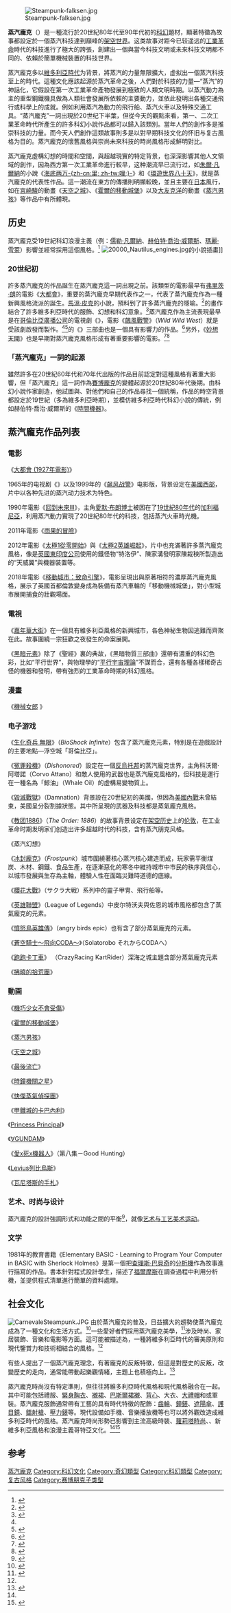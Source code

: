 {{NoteTA
|1=zh-cn:蒸汽朋克; zh-hk:蒸汽鬅客; zh-tw:蒸汽龐克;
|2=zh-hant:賽博朋克;zh-cn:赛博朋克;zh-tw:賽博龐克;zh-hk:數碼龐克
|3=zh-hans:艺术与工艺美术运动; zh-tw:美術工藝運動; zh-hk:美術工藝運動
|4=zh-hans:艺术与工艺运动; zh-tw:美術工藝運動; zh-hk:美術工藝運動
}}
[[File:Steampunk-falksen.jpg|thumb]]

'''蒸汽龐克'''（{{lang-en|Steampunk}}）是一種流行於20世紀80年代至90年代初的[[科幻|科幻]]題材，顯著特徵為故事都設定於一個蒸汽科技達到巔峰的[[架空世界|架空世界]]。这类故事对距今已较遥远的[[工業革命|工業革命]]時代的科技進行了極大的誇張，創建出一個與當今科技文明或未來科技文明都不同的、依賴於簡單機械裝置的科技世界。

蒸汽龐克多以[[維多利亞時代|維多利亞時代]]为背景，將蒸汽的力量無限擴大，虚拟出一個蒸汽科技至上的時代。這種文化應該起源於蒸汽革命之後，人們對於科技的力量—“蒸汽”的神話化，它假設在第一次工業革命產物發展到極致的人類文明時期。以蒸汽動力為主的重型鋼鐵機具做為人類社會發展所依賴的主要動力，並依此發明出各種交通飛行或科學上的成就。例如利用蒸汽為動力的飛行船、蒸汽火車以及特殊交通工具。“蒸汽龐克”一詞出現於20世纪下半葉，但從今天的觀點來看，第一、二次工業革命時代所產生的許多科幻小說作品都可以歸入該類別。當年人們的創作多是推崇科技的力量。而今天人們創作這類故事則多是以對早期科技文化的怀旧与复古風格为目的。蒸汽龐克的懷舊風格與崇尚未來科技的時尚風格形成鮮明對比。

蒸汽龐克虛構幻想的時間和空間，與超越現實的特定背景，也深深影響其他人文領域的創作，因為西方第一次工業革命進行較早，这种潮流早已流行过，如[[朱爾·凡爾納|朱爾·凡爾納]]的小說《[[海底两万里|海底两万-{zh-cn:里; zh-tw:哩;}-]]》和《[[環遊世界八十天|環遊世界八十天]]》，就是蒸汽龐克的代表性作品。這一潮流在東方的傳播則明顯較晚，並且主要在[[日本|日本]]風行，如在[[宮崎駿|宮崎駿]]的動畫《[[天空之城|天空之城]]》、《[[霍爾的移動城堡|霍爾的移動城堡]]》以及[[大友克洋|大友克洋]]的動畫《[[蒸汽男孩|蒸汽男孩]]》等作品中有所體現。

== 历史 ==
蒸汽龐克受19世紀科幻浪漫主義（例：[[儒勒·凡爾納|儒勒·凡爾納]]、[[赫伯特·喬治·威爾斯|赫伯特·喬治·威爾斯]]、[[瑪麗·雪萊|瑪麗·雪萊]]）影響並經常採用這個風格。<ref name="HSW steampunk">{{en}}{{cite web | last= Strickland | first= Jonathan | publisher= [[HowStuffWorks|HowStuffWorks]] | url= http://electronics.howstuffworks.com/steampunk4.htm | title= Famous Steampunk Works | accessdate= 2008-05-18 | archive-date= 2012-02-04 | archive-url= https://www.webcitation.org/65CShKQYX?url=http://people.howstuffworks.com/steampunk4.htm | dead-url= no }}</ref>
[[File:20000_Nautilus_engines.jpg|thumb]]的小說插畫]]

=== 20世纪初 ===
許多蒸汽龐克的作品誕生在蒸汽龐克這一詞出現之前。該類型的電影最早有[[弗里茨·朗|弗里茨·朗]]的電影《[[大都會_(1927年電影)|大都會]]》，重要的蒸汽龐克早期代表作之一，代表了蒸汽龐克作為一種新興風格流派的誕生。[[馬溫·皮克|馬溫·皮克]]的小說{{Link-en|Titus Alone|Titus Alone}}，預料到了許多蒸汽龐克的隱喻。<ref>{{cite book|first=Lucy|last=Daniel|title=Defining Moments in Books: The Greatest Books, Writers, Characters, Passages and Events that Shook the Literary World|page=439|publisher=Cassell Illustrated|year=2007|location=US|isbn= 1-84403-605-7}}</ref>{{Link-en|雷梅迪奧斯·瓦羅|Remedios Varo}}的畫作結合了許多維多利亞時代的服飾、幻想和科幻意象。<ref>{{en}}{{cite book|last=Kaplan|first=Janet|title=Remedios Varo: Unexpected Journeys| isbn=0-7892-0627-7|publisher=Abbeville Press|year=2010}}</ref>蒸汽龐克作為主流表現最早是在[[哥倫比亞廣播公司|哥倫比亞廣播公司]]的電視劇《{{Link-en|The Wild Wild West|The Wild Wild West}}》，電影《[[飆風戰警|飆風戰警]]》（''Wild Wild West''）就是受該劇啟發而製作。<ref name="HSW steampunk" /><ref name="Grossman">{{en}}{{cite news | first=Lev | last=Grossman | title=Steampunk: Reclaiming Tech for the Masses | url=http://www.time.com/time/magazine/article/0,9171,1945343,00.html | publisher=''[[Time_(magazine)|Time]]'' | date=2009-12-14 | accessdate=2009-12-10 | authorlink=Lev Grossman | archive-date=2009-12-09 | archive-url=https://web.archive.org/web/20091209022518/http://www.time.com/time/magazine/article/0,9171,1945343,00.html | dead-url=yes }}</ref>{{Link-en|邁克爾·摩考克|Michael Moorcock}}的《{{Link-en|A Nomad of the Time Streams|A Nomad of the Time Streams}}》三部曲也是一個具有影響力的作品。<ref>{{en}}{{cite web | author = Bebergal, Peter | publisher = ''[[The_Boston_Globe|The Boston Globe]]'' | title = The age of steampunk | date = 2007-08-26 | url = http://www.boston.com/news/globe/ideas/articles/2007/08/26/the_age_of_steampunk/ | accessdate = 2008-05-10 | archiveurl = https://web.archive.org/web/20080505040938/http://www.boston.com/news/globe/ideas/articles/2007/08/26/the_age_of_steampunk/ | archivedate =2008-05-05| deadurl = no }}</ref>另外，《[[妙想天開|妙想天開]]》也是早期對蒸汽龐克風格形成有著重要影響的電影。<ref name="La Ferla">{{en}}{{cite news | last = La Ferla | first = Ruth | publisher = ''[[New_York_Times|New York Times]]'' | title = Steampunk Moves Between 2 Worlds | date = 2008-05-08 | url = http://www.nytimes.com/2008/05/08/fashion/08PUNK.html | accessdate = 2010-11-21 | archive-date = 2021-04-27 | archive-url = https://web.archive.org/web/20210427213949/https://www.nytimes.com/2008/05/08/fashion/08PUNK.html | dead-url = no }}</ref><ref name="Braiker">{{en}}{{cite news | author = Braiker, Brian | publisher = ''[[Newsweek|Newsweek]]'' | title = Steampunking Technology: A subculture hand-tools today's gadgets with Victorian style | date = 2007-10-31 | url = http://www.newsweek.com/2007/10/30/steampunking-technology.html | accessdate = 2010-11-21 | postscript = . | archive-date = 2010-11-14 | archive-url = https://web.archive.org/web/20101114095424/http://www.newsweek.com/2007/10/30/steampunking-technology.html | dead-url = no }}</ref>

=== 「蒸汽龐克」一詞的起源 ===
雖然許多在20世紀60年代和70年代出版的作品目前認定對這種風格有著重大影響，但「蒸汽龐克」這一詞作為[[赛博朋克|賽博龐克]]的變體起源於20世紀80年代後期。由科幻小說作家{{Link-en|K·W·傑特|K. W. Jeter}}創造，他試圖與{{Link-en|提姆·鮑爾斯|Tim Powers}}、{{Link-en|詹姆斯·布萊洛克|James Blaylock}}對他們和自己的作品尋找一個統稱，作品的時空背景都設定於19世紀（多為維多利亞時期），並模仿維多利亞時代科幻小說的傳統，例如赫伯特·喬治·威爾斯的《[[時間機器_(小說)|時間機器]]》。

== 蒸汽龐克作品列表 ==

=== 電影 ===
《[[大都會_(1927年電影)|大都會 (1927年電影)]]》

1965年的电视剧《{{Link-en|飙风战警|The Wild Wild West}}》以及1999年的《[[飙风战警|飙风战警]]》电影版，背景设定在[[美國西部|美國西部]]，片中以各种先进的蒸汽动力技术为特色。

1990年電影《[[回到未來III|回到未來III]]》，主角[[愛默·布朗博士|愛默·布朗博士]]被困在了[[19世紀80年代|19世紀80年代]]的[[加利福尼亚州|加利福尼亞]]，利用蒸汽動力實現了20世紀80年代的科技，包括蒸汽火車時光機。

2011年電影《[[雨果的冒險|雨果的冒險]]》

2012年電影《[[太極1從零開始|太極1從零開始]]》與《[[太極2英雄崛起|太極2英雄崛起]]》，片中也充滿著許多蒸汽龐克風格，像是[[英國東印度公司|英國東印度公司]]使用的鐵怪物“特洛伊”、陳家溝發明家陳栽秧所製造出的“天威翼”與機器裝置等。

2018年電影《[[移動城市：致命引擎|移動城市：致命引擎]]》，電影呈現出與原著相符的濃厚蒸汽龐克風格，展示了英國首都倫敦變身成為裝備有蒸汽車輪的「移動機械城堡」，對小型城市展開捕食的壯觀場面。

=== 電視 ===

《[[嘉年華大街|嘉年華大街]]》在一個具有維多利亞風格的新興城市，各色神秘生物因逃難而齊聚在此。故事圍繞一宗狂歡之夜發生的命案展開。

《[[黑暗元素_(電視劇)|黑暗元素]]》除了《聖經》裏的典故，《黑暗物質三部曲》還帶有濃重的科幻色彩，比如“平行世界”，與物理學的“[[多重宇宙論|平行宇宙理論]]”不謀而合，還有各種各樣稀奇古怪的機器和發明，帶有強烈的工業革命時期的科幻風格。

=== 漫畫 ===
《[https://en.wikipedia.org/wiki/Lady_Mechanika 機械女郎] {{Wayback|url=https://en.wikipedia.org/wiki/Lady_Mechanika |date=20210424162705 }}》

=== 电子游戏 ===

《[[生化奇兵：無限之城|生化奇兵 無限]]》（''BioShock Infinite''）包含了蒸汽龐克元素，特別是在遊戲設計的主要地點—浮空城「哥倫比亞」。

《[[冤罪殺機|冤罪殺機]]》（''Dishonored''）設定在一個[[反烏托邦|反烏托邦]]的蒸汽龐克世界，主角科沃爾·阿塔諾（Corvo Attano）和敵人使用的武器也是蒸汽龐克風格的，但科技是運行在一種名為「鯨油」（Whale Oil）的虛構易變物質上。

《[[毀滅戰獄|毀滅戰獄]]》（Damnation）背景設在20世紀初的美國，但因為[[美國內戰|美國內戰]]未曾結束，美國呈分裂割據狀態。其中所呈現的武器及科技都是蒸氣龐克風格。

《[[教團：1886|教团1886]]》（''The Order: 1886''）的故事背景设定在[[架空歷史小說|架空历史]]上的[[倫敦|伦敦]]，在工业革命时期发明家们创造出许多超越时代的科技，含有蒸汽朋克风格。

《蒸汽幻想》

《[[冰汽時代|冰封龐克]]》（''Frostpunk''）城市圍繞著核心蒸汽核心建造而成，玩家需平衡煤炭、木材、鋼鐵、食品生產，在逐漸惡化的寒冬中維持城市中市民的秩序與信心，以城市發展與生存為主軸，體驗人性在面臨災難時道德的底線。

《[[櫻花大戰|櫻花大戰]]》（サクラ大戦）系列中的靈子甲冑、飛行船等。

《[[英雄聯盟|英雄聯盟]]》（League of Legends）中皮尔特沃夫與佐恩的城市風格都包含了蒸氣龐克的元素。
	
《[[憤怒鳥英雄傳|憤怒鳥英雄傳]]》（angry birds epic）也有含了部分蒸氣龐克的元素。

《[[蒼空騎士～飛向CODA～|蒼空騎士～飛向CODA～]]》（Solatorobo それからCODAへ）

《[[跑跑卡丁車|跑跑卡丁車]]》 （CrazyRacing KartRider）深海之城主題含部分蒸氣龐克元素

《[[拂曉的拾荒團|拂曉的拾荒團]]》

=== 動画 ===
《[[機巧少女不會受傷|機巧少女不會受傷]]》

《[[哈尔的移动城堡|霍爾的移動城堡]]》

《[[蒸汽男孩|蒸汽男孩]]》

《[[天空之城|天空之城]]》

《[[最後流亡|最後流亡]]》

《[[時鐘機關之星|時鐘機關之星]]》

《[[快傑蒸氣偵探團|快傑蒸氣偵探團]]》

《[[甲鐵城的卡巴內利|甲鐵城的卡巴內利]]》

《[[Princess_Principal|Princess Principal]]》

《[[∀GUNDAM|∀GUNDAM]]》

《[[愛x死x機器人|愛x死x機器人]]》（第八集－Good Hunting）

《[[Levius列比烏斯|Levius列比烏斯]]》

《[[瓦尼塔斯的手札|瓦尼塔斯的手札]]》

=== 艺术、时尚与设计 ===
蒸汽龐克的設計強調形式和功能之間的平衡<ref name=hampton1>{{en}}{{cite news|date=2008-08-01|accessdate=2012-03-06|title=Steampunk Art And Design Exhibits In The Hamptons|first=Eileen|last=Casey|url=http://www.hamptons.com/detail.php?articleID=4486|work=Hamptons Online}}</ref>，就像[[艺术与工艺美术运动|艺术与工艺美术运动]]。

=== 文学 ===
1981年的教育書籍《Elementary BASIC - Learning to Program Your Computer in BASIC with Sherlock Holmes》是第一個把[[查尔斯·巴贝奇|查理斯·巴貝奇]]的[[分析機|分析機]]作為故事進行描寫的作品。書本針對程式設計學生，描述了[[歇洛克·福尔摩斯|福爾摩斯]]在調查過程中利用分析機，並提供程式清單進行簡單的資料處理。

== 社会文化 ==
[[File:CarnevaleSteampunk.JPG|thumb]]
由於蒸汽龐克的普及，日益擴大的趨勢使蒸汽龐克成為了一種文化和生活方式。<ref>{{en}}{{cite web | last = Kaye | first = Marco | title = Mom, Dad, I'm Into Steampunk | date = 2008-07-25 | url = http://www.mcsweeneys.net/links/monologues/25steampunk.html | accessdate = 2008-08-04 | deadurl = yes | archiveurl = https://web.archive.org/web/20080804235630/http://www.mcsweeneys.net/links/monologues/25steampunk.html | archivedate =2008-08-04}}</ref>一些愛好者們採用蒸汽龐克美學，<ref>{{en}}{{cite web | author = Rauchfuss, Marcus | title = 蒸汽龐克美學 | date = 2008-07-01 | url = http://www.dailysteampunk.com/Steampunk%20Aesthetics.html | accessdate = 2010-02-09 | archive-date = 2008-05-31 | archive-url = https://web.archive.org/web/20080531032150/http://www.dailysteampunk.com/Steampunk%20Aesthetics.html | dead-url = yes }}</ref>涉及時尚、家居裝飾、音樂和電影等方面。這可能被描述為{{Link-en|新維多利亞風格|Neo-Victorian}}，一種將維多利亞時代的審美原則和現代鑒賞力和技術相結合的風格。<ref name="La Ferla"/>

有些人提出了一個蒸汽龐克理念，有著龐克的反叛特徵，但這是對歷史的反叛，改變歷史的走向，通常能帶動起樂觀情緒，主題上也積極向上。<ref>{{cite web | last = Swerlick | first = Andrew | title = Technology Gets Steampunk'd | date = 2007-05-11 | url = http://www.emorywheel.com/detail.php?n=24611 | accessdate = 2008-08-04 | deadurl = yes | archiveurl = https://web.archive.org/web/20071209175637/http://www.emorywheel.com/detail.php?n=24611 | archivedate =2007-12-09}}</ref> 

蒸汽龐克時尚沒有特定準則，但往往將維多利亞時代風格和現代風格融合在一起。其中可能包括禮服、[[束腹|緊身胸衣]]、[[襯裙|襯裙]]、[[巴斯爾裙襯|巴斯爾裙襯]]、[[背心|背心]]、大衣、[[大禮帽|大禮帽]]和{{Link-en|鞋罩|Spats (footwear)}}或軍裝。蒸汽龐克服飾通常帶有工藝的具有時代特徵的配飾：[[齒輪|齒輪]]、[[鐘錶|鐘錶]]、[[遮陽傘|遮陽傘]]、[[護目鏡|護目鏡]]、[[鐳射槍|鐳射槍]]、[[壓力錶|壓力錶]]等。現代設備如手機、音樂播放機等也可以將外觀改造成維多利亞時代的風格。蒸汽龐克時尚形勢已影響到主流高級時裝、[[蘿莉塔時尚|蘿莉塔時尚]]、{{Link-en|貴族風格|Aristocrat (fashion)}}、新維多利亞風格和浪漫主義哥特亞文化。<ref name="La Ferla"/><ref name="Rowe">{{en}}{{cite web | title = What Is Steampunk? A Subculture Infiltrating Films, Music, Fashion, More | first = Andrew Ross | last = Rowe | url = http://www.mtv.com/news/articles/1595812/20080929/index.jhtml | publisher = MTV | date = 2008-09-29 | accessdate = 2008-10-14 | archive-date = 2012-02-04 | archive-url = https://www.webcitation.org/65CSqkXYu?url=http://www.mtv.com/news/articles/1595812/steampunk-subculture-looks-poised-move-above-ground.jhtml | dead-url = no }}</ref>

== 参考 ==
{{reflist|2}}

{{科学幻想}}
{{科幻元素|style=wide}}

[[Category:蒸汽龐克|]]
[[Category:科幻文化|Category:科幻文化]]
[[Category:奇幻類型|Category:奇幻類型]]
[[Category:科幻類型|Category:科幻類型]]
[[Category:复古风格|Category:复古风格]]
[[Category:赛博朋克子类型|Category:赛博朋克子类型]]